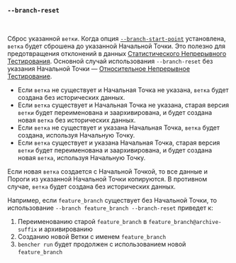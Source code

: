 ### `--branch-reset`

<br />

Сброс указанной `ветки`.
Когда опция [`--branch-start-point`][начальная точка ветки] установлена,
`ветка` будет сброшена до указанной Начальной Точки.
Это полезно для предотвращения отклонений в данных [Статистического Непрерывного Тестирования][статистическое непрерывное тестирование].
Основной случай использования `--branch-reset` без указания Начальной Точки —
[Относительное Непрерывное Тестирование][относительное непрерывное тестирование].

- Если `ветка` не существует и Начальная Точка не указана, `ветка` будет создана без исторических данных.
- Если `ветка` существует и Начальная Точка не указана,
  старая версия `ветки` будет переименована и заархивирована,
  и будет создана новая `ветка` без исторических данных.
- Если `ветка` не существует и указана Начальная Точка,
  `ветка` будет создана, используя Начальную Точку.
- Если `ветка` существует и указана Начальная Точка,
  старая версия `ветки` будет переименована и заархивирована,
  и будет создана новая `ветка`, используя Начальную Точку.

Если новая `ветка` создается с Начальной Точкой,
то все данные и Пороги из указанной Начальной Точки копируются.
В противном случае, `ветка` будет создана без исторических данных.

Например, если `feature_branch` существует без Начальной Точки,
то использование `--branch feature_branch --branch-reset`
приведет к:

1. Переименованию старой `feature_branch` в `feature_branch@archive-suffix` и архивированию
2. Созданию новой Ветки с именем `feature_branch`
3. `bencher run` будет продолжен с использованием новой `feature_branch`

[статистическое непрерывное тестирование]: /ru/docs/how-to/track-benchmarks/#statistical-continuous-benchmarking
[относительное непрерывное тестирование]: /ru/docs/how-to/track-benchmarks/#relative-continuous-benchmarking

[начальная точка ветки]: #--branch-start-point-branch
